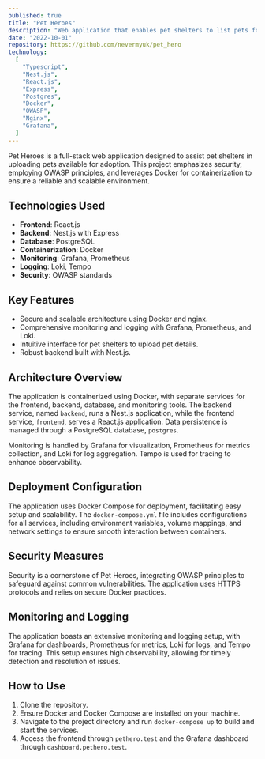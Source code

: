 ```yaml
---
published: true
title: "Pet Heroes"
description: "Web application that enables pet shelters to list pets for adoption."
date: "2022-10-01"
repository: https://github.com/nevermyuk/pet_hero
technology:
  [
    "Typescript",
    "Nest.js",
    "React.js",
    "Express",
    "Postgres",
    "Docker",
    "OWASP",
    "Nginx",
    "Grafana",
  ]
---
```


Pet Heroes is a full-stack web application designed to assist pet shelters in uploading pets available for adoption. This project emphasizes security, employing OWASP principles, and leverages Docker for containerization to ensure a reliable and scalable environment.

## Technologies Used
- **Frontend**: React.js
- **Backend**: Nest.js with Express
- **Database**: PostgreSQL
- **Containerization**: Docker
- **Monitoring**: Grafana, Prometheus
- **Logging**: Loki, Tempo
- **Security**: OWASP standards

## Key Features
- Secure and scalable architecture using Docker and nginx.
- Comprehensive monitoring and logging with Grafana, Prometheus, and Loki.
- Intuitive interface for pet shelters to upload pet details.
- Robust backend built with Nest.js.

## Architecture Overview
The application is containerized using Docker, with separate services for the frontend, backend, database, and monitoring tools. The backend service, named `backend`, runs a Nest.js application, while the frontend service, `frontend`, serves a React.js application. Data persistence is managed through a PostgreSQL database, `postgres`. 

Monitoring is handled by Grafana for visualization, Prometheus for metrics collection, and Loki for log aggregation. Tempo is used for tracing to enhance observability. 

## Deployment Configuration
The application uses Docker Compose for deployment, facilitating easy setup and scalability. The `docker-compose.yml` file includes configurations for all services, including environment variables, volume mappings, and network settings to ensure smooth interaction between containers.

## Security Measures
Security is a cornerstone of Pet Heroes, integrating OWASP principles to safeguard against common vulnerabilities. The application uses HTTPS protocols and relies on secure Docker practices.

## Monitoring and Logging
The application boasts an extensive monitoring and logging setup, with Grafana for dashboards, Prometheus for metrics, Loki for logs, and Tempo for tracing. This setup ensures high observability, allowing for timely detection and resolution of issues.

## How to Use
1. Clone the repository.
2. Ensure Docker and Docker Compose are installed on your machine.
3. Navigate to the project directory and run `docker-compose up` to build and start the services.
4. Access the frontend through `pethero.test` and the Grafana dashboard through `dashboard.pethero.test`.

